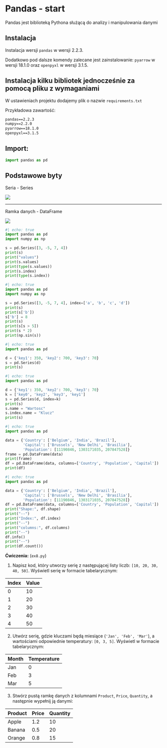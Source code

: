 # Pandas - start


Pandas jest biblioteką Pythona służącą do analizy i manipulowania danymi

## Instalacja

Instalacja wersji `pandas` w wersji 2.2.3.

Dodatkowo pod dalsze komendy zalecane jest zainstalowanie: `pyarrow` w wersji 18.1.0 oraz `openpyxl` w wersji 3.1.5.

## Instalacja kilku bibliotek jednocześnie za pomocą pliku z wymaganiami

W ustawieniach projektu dodajemy plik o nazwie `requirements.txt`

Przykładowa zawartość:

```txt
pandas==2.2.3
numpy==2.2.0
pyarrow==18.1.0
openpyxl==3.1.5
```

## Import:

```python
import pandas as pd
```


## Podstawowe byty

Seria - Series

![](51.png)

---

Ramka danych - DataFrame 

![](52.png)



```python
#| echo: true
import pandas as pd
import numpy as np

s = pd.Series([3, -5, 7, 4])
print(s)
print("values")
print(s.values)
print(type(s.values))
print(s.index)
print(type(s.index))

```



```python
#| echo: true
import pandas as pd
import numpy as np

s = pd.Series([3, -5, 7, 4], index=['a', 'b', 'c', 'd'])
print(s)
print(s['b'])
s['b'] = 8
print(s)
print(s[s > 5])
print(s * 2)
print(np.sin(s))

```


```python
#| echo: true
import pandas as pd

d = {'key1': 350, 'key2': 700, 'key3': 70}
s = pd.Series(d)
print(s)

```


```python
#| echo: true
import pandas as pd

d = {'key1': 350, 'key2': 700, 'key3': 70}
k = ['key0', 'key2', 'key3', 'key1']
s = pd.Series(d, index=k)
print(s)
s.name = "Wartosc"
s.index.name = "Klucz"
print(s)

```



```python
#| echo: true
import pandas as pd

data = {'Country': ['Belgium', 'India', 'Brazil'],
        'Capital': ['Brussels', 'New Delhi', 'Brasília'],
        'Population': [11190846, 1303171035, 207847528]}
frame = pd.DataFrame(data)
print(frame)
df = pd.DataFrame(data, columns=['Country', 'Population', 'Capital'])
print(df)

```



```python
#| echo: true
import pandas as pd

data = {'Country': ['Belgium', 'India', 'Brazil'],
        'Capital': ['Brussels', 'New Delhi', 'Brasília'],
        'Population': [11190846, 1303171035, 207847528]}
df = pd.DataFrame(data, columns=['Country', 'Population', 'Capital'])
print("Shape:", df.shape)
print("--")
print("Index:", df.index)
print("--")
print("columns:", df.columns)
print("--")
df.info()
print("--")
print(df.count())

```

**Ćwiczenia:** (`ex8.py`)

1. Napisz kod, który utworzy serię z następującej listy liczb: `[10, 20, 30, 40, 50]`. Wyświetl serię w formacie tabelarycznym:

| Index | Value |
|-------|-------|
| 0     | 10    |
| 1     | 20    |
| 2     | 30    |
| 3     | 40    |
| 4     | 50    |

2. Utwórz serię, gdzie kluczami będą miesiące (`'Jan', 'Feb', 'Mar'`), a wartościami odpowiednie temperatury: `[0, 3, 5]`. Wyświetl w formacie tabelarycznym:

| Month | Temperature |
|-------|-------------|
| Jan   | 0           |
| Feb   | 3           |
| Mar   | 5           |

3. Stwórz pustą ramkę danych z kolumnami `Product`, `Price`, `Quantity`, a następnie wypełnij ją danymi:

| Product | Price | Quantity |
|---------|-------|----------|
| Apple   | 1.2   | 10       |
| Banana  | 0.5   | 20       |
| Orange  | 0.8   | 15       |
